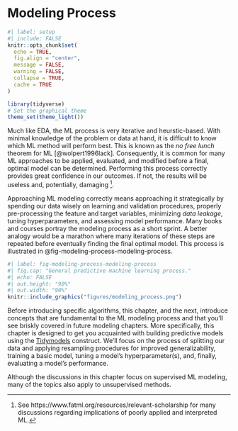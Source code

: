 # Modeling Process

```r
#| label: setup
#| include: FALSE
knitr::opts_chunk$set(
  echo = TRUE,
  fig.align = "center",
  message = FALSE,
  warning = FALSE,
  collapse = TRUE,
  cache = TRUE
)

library(tidyverse)
# Set the graphical theme
theme_set(theme_light())
```
Much like EDA, the ML process is very iterative and heurstic-based. With minimal knowledge
of the problem or data at hand, it is difficult to know which ML method will perform best.
This is known as the _no free lunch_\index{no free lunch} theorem for ML [@wolpert1996lack].
Consequently, it is common for many ML approaches to be applied, evaluated, and modified
before a final, optimal model can be determined. Performing this process correctly provides
great confidence in our outcomes. If not, the results will be useless and, potentially,
damaging ^[See https://www.fatml.org/resources/relevant-scholarship for many discussions
regarding implications of poorly applied and interpreted ML.].

Approaching ML modeling correctly means approaching it strategically by spending our data
wisely on learning and validation procedures, properly pre-processing the feature and target
variables, minimizing _data leakage_\index{data leakage}, tuning
hyperparameters, and assessing model performance. Many books and courses portray the modeling
process as a short sprint. A better analogy would be a marathon where many iterations of
these steps are repeated before eventually finding the final optimal model. This process
is illustrated in @fig-modeling-process-modeling-process.

```r
#| label: fig-modeling-process-modeling-process
#| fig.cap: "General predictive machine learning process."
#| echo: FALSE
#| out.height: "90%"
#| out.width: "90%"
knitr::include_graphics("figures/modeling_process.png")
```

Before introducing specific algorithms, this chapter, and the next, introduce concepts
that are fundamental to the ML modeling process and that you’ll see briskly covered in
future modeling chapters. More specifically, this chapter is designed to get you acquainted
with building predictive models using the [Tidymodels](https://www.tidymodels.org/) construct.
We'll focus on the process of splitting our data and applying resampling procedures for
improved generalizability, training a basic model, tuning a model's hyperparameter(s),
and, finally, evaluating a model's performance.

::: {.callout-note}
Although the discussions in this chapter focus on supervised ML modeling, many of the topics
also apply to unsupervised methods.
:::

